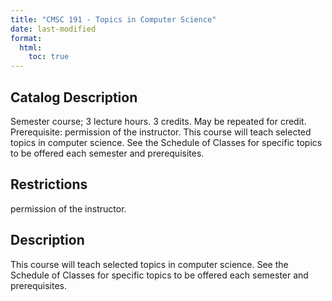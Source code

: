 ```yaml
---
title: "CMSC 191 - Topics in Computer Science"
date: last-modified
format:
  html:
    toc: true
---
```


## Catalog Description

Semester course; 3 lecture hours. 3 credits. May be repeated for credit. Prerequisite: permission of the instructor. This course will teach selected topics in computer science. See the Schedule of Classes for specific topics to be offered each semester and prerequisites.


## Restrictions
 
permission of the instructor.

## Description

This course will teach selected topics in computer science. See the Schedule of Classes for specific topics to be offered each semester and prerequisites.


